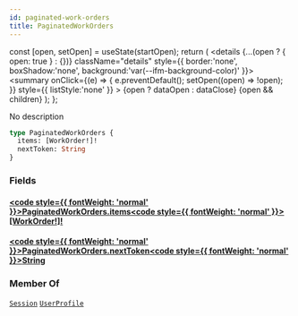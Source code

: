 ```yaml
---
id: paginated-work-orders
title: PaginatedWorkOrders
---
```









  const [open, setOpen] = useState(startOpen);
  return (
    <details {...(open ? { open: true } : {})} className="details" style={{ border:'none', boxShadow:'none', background:'var(--ifm-background-color)' }}>
      <summary
        onClick={(e) => {
          e.preventDefault();
          setOpen((open) => !open);
        }}
        style={{ listStyle:'none' }}
      >
      {open ? dataOpen : dataClose}
      </summary>
      {open && children}
    </details>
  );
};








No description


```graphql
type PaginatedWorkOrders {
  items: [WorkOrder!]!
  nextToken: String
}
```




### Fields

#### [<code style={{ fontWeight: 'normal' }}>PaginatedWorkOrders.<b>items</b></code>](#)<Bullet />[<code style={{ fontWeight: 'normal' }}><b>[WorkOrder!]!</b></code>](/api/types/unions/work-order.mdx) <Badge class="badge badge--secondary badge--non_null" text="non-null"/> <Badge class="badge badge--secondary " text="union"/> 



#### [<code style={{ fontWeight: 'normal' }}>PaginatedWorkOrders.<b>nextToken</b></code>](#)<Bullet />[<code style={{ fontWeight: 'normal' }}><b>String</b></code>](/api/types/scalars/string.mdx) <Badge class="badge badge--secondary " text="scalar"/> 







### Member Of

[`Session`](/api/types/objects/session.mdx)  <Badge class="badge badge--secondary badge--relation" text="object"/><Bullet />[`UserProfile`](/api/types/objects/user-profile.mdx)  <Badge class="badge badge--secondary badge--relation" text="object"/>